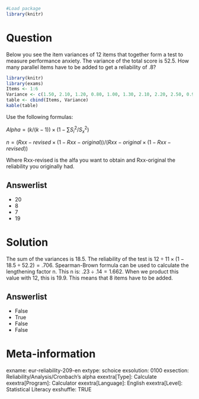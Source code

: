 ```{r, echo = FALSE, results = "hide"}
#Load package
library(knitr)
```

Question
========
Below you see the item variances of 12 items that together form a test to measure performance anxiety. The variance of the total score is 52.5. How many parallel items have to be added to get a reliability of .8?

```{r, echo=FALSE}
library(knitr)
library(exams)
Items <- 1:6
Variance <- c(1.50, 2.10, 1.20, 0.80, 1.00, 1.30, 2.10, 2.20, 2.50, 0.90, 1.20, 1.70)
table <- cbind(Items, Variance)
kable(table)
```
Use the following formulas:


$Alpha = (k / (k-1)) \times ( 1 - ∑S^2_i / S^2_x)$

$n = (Rxx-revised \times (1-Rxx-original))/(Rxx-original \times (1- Rxx-revised))$

Where Rxx-revised is the alfa you want to obtain and Rxx-original the reliability you originally had.

Answerlist
----------
* 20
* 8
* 7
* 19


Solution
========
The sum of the variances is 18.5. The reliability of the test is $12 \div 11 \times (1-18.5 \div 52.2)=.706$. 
Spearman-Brown formula can be used to calculate the lengthening factor n. This n is: $.23 \div .14=1.662$. 
When we product this value with 12, this is 19.9. This means that 8 items have to be added.

Answerlist
----------
* False
* True
* False
* False


Meta-information
================
exname: eur-reliability-209-en
extype: schoice
exsolution: 0100
exsection: Reliability/Analysis/Cronbach's alpha
exextra[Type]: Calculate
exextra[Program]: Calculator
exextra[Language]: English
exextra[Level]: Statistical Literacy
exshuffle: TRUE
